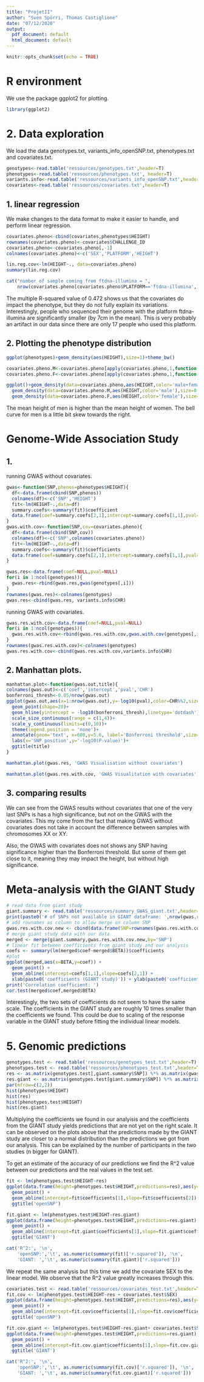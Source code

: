 ```yaml
---
title: "ProjetII"
author: "Sven Spörri, Thomas Castiglione"
date: "07/12/2020"
output:
  pdf_document: default
  html_document: default
---
```


```r
knitr::opts_chunk$set(echo = TRUE)
```

# R environment

We use the package ggplot2 for plotting.

```r
library(ggplot2)
```

# 2. Data exploration

We load the data genotypes.txt, variants_info_openSNP.txt, phenotypes.txt and covariates.txt.

```r
genotypes<-read.table('ressources/genotypes.txt',header=T)
phenotypes<-read.table('ressources/phenotypes.txt', header=T)
variants.info<-read.table('ressources/variants_info_openSNP.txt',header=T)
covariates<-read.table('ressources/covariates.txt',header=T)

```

## 1. linear regression

We make changes to the data format to make it easier to handle, and perform linear regression.
```r
covariates.pheno<-cbind(covariates,phenotypes$HEIGHT)
rownames(covariates.pheno)<-covariates$CHALLENGE_ID
covariates.pheno<-covariates.pheno[,-1]
colnames(covariates.pheno)<-c('SEX','PLATFORM','HEIGHT')

lin.reg.cov<-lm(HEIGHT~., data=covariates.pheno)
summary(lin.reg.cov)

cat("number of sample coming from ftdna-illumina = ",
    nrow(covariates.pheno[covariates.pheno$PLATFORM=='ftdna-illumina',]))
```
The multiple R-squared value of 0.472 shows us that the covariates do impact the phenotype, but they do not fully explain its variations. Interestingly, people who sequenced their genome with the platform ftdna-illumina are significantly smaller (by 7cm in the mean). This is very probably an artifact in our data since there are only 17 people who used this platform.


## 2. Plotting the phenotype distribution
```r
ggplot(phenotypes)+geom_density(aes(HEIGHT),size=1)+theme_bw()
```
```r
covariates.pheno.M<-covariates.pheno[apply(covariates.pheno,1,function(x) x[1]=='M'),]
covariates.pheno.F<-covariates.pheno[apply(covariates.pheno,1,function(x) x[1]=='F'),]

ggplot()+geom_density(data=covariates.pheno,aes(HEIGHT,color='male+female'),size=1.1)+
  geom_density(data=covariates.pheno.M,aes(HEIGHT,color='male'),size=0.8)+
  geom_density(data=covariates.pheno.F,aes(HEIGHT,color='female'),size=0.8)+ theme_bw()

```
The mean height of men is higher than the mean height of women. The bell curve for men is a little bit skew towards the right. 

# Genome-Wide Association Study

## 1. 
running GWAS without covariates.
```r
gwas<-function(SNP,phenos=phenotypes$HEIGHT){
  df<-data.frame(cbind(SNP,phenos))
  colnames(df)<-c('SNP','HEIGHT')
  fit<-lm(HEIGHT~.,data=df)
  summary.coefs<-summary(fit)$coefficient
  data.frame(coef=summary.coefs[2,1],intercept=summary.coefs[1,1],pval=summary.coefs[2,4])
}
gwas.with.cov<-function(SNP,cov=covariates.pheno){
  df<-data.frame(cbind(SNP,cov))
  colnames(df)<-c('SNP',colnames(covariates.pheno))
  fit<-lm(HEIGHT~.,data=df)
  summary.coefs<-summary(fit)$coefficients
  data.frame(coef=summary.coefs[2,1],intercept=summary.coefs[1,1],pval=summary.coefs[2,4])
}
```


```r
gwas.res<-data.frame(coef=NULL,pval=NULL)
for(i in 1:ncol(genotypes)){
  gwas.res<-rbind(gwas.res,gwas(genotypes[,i]))
}
rownames(gwas.res)<-colnames(genotypes)
gwas.res<-cbind(gwas.res, variants.info$CHR)
```

running GWAS with covariates.
```r
gwas.res.with.cov<-data.frame(coef=NULL,pval=NULL)
for(i in 1:ncol(genotypes)){
  gwas.res.with.cov<-rbind(gwas.res.with.cov,gwas.with.cov(genotypes[,i]))
}
rownames(gwas.res.with.cov)<-colnames(genotypes)
gwas.res.with.cov<-cbind(gwas.res.with.cov,variants.info$CHR)
```

## 2. Manhattan plots.
```r
manhattan.plot<-function(gwas.out,title){
colnames(gwas.out)<-c('coef','intercept','pval','CHR')
bonferroni_thresh<-0.05/nrow(gwas.out)
ggplot(gwas.out,aes(x=1:nrow(gwas.out),y=-log10(pval),color=CHR%%2,size=-log10(pval)))+
  geom_point(shape=20)+
  geom_hline(yintercept = -log10(bonferroni_thresh),linetype='dotdash')+
  scale_size_continuous(range = c(1,4))+
  scale_y_continuous(limits=c(0,10))+
  theme(legend.position = 'none')+
  annotate(geom='text', x=600,y=5.6, label='Bonferroni threshold',size=3.5)+
  labs(x='SNP position',y='-log10(P-value)')+
  ggtitle(title)
}
```

```r
manhattan.plot(gwas.res, 'GWAS Visualisation without covariates')
```


```r
manhattan.plot(gwas.res.with.cov, 'GWAS Visualitation with covariates')
```

## 3. comparing results

We can see from the GWAS results without covariates that one of the very last SNPs is has a high significance, but not on the GWAS with the covariates. This my come from the fact that making GWAS without covariates does not take in account the difference between samples with chromosomes XX or XY.

Also, the GWAS with covariates does not shows any SNP having significance higher than the Bonferroni threshold. But some of them get close to it, meaning they may impact the height, but without high significance.

#  Meta-analysis with the GIANT Study


```r
# read data from giant study
giant.summary <- read.table('ressources/summary_GWAS_giant.txt',header=T)
print(paste0('# of SNPs not available in GIANT dataframe: ',nrow(gwas.res.with.cov) - nrow(giant.summary)))
# add rownames as column to allow merge on column SNP
gwas.res.with.cov.new <- cbind(data.frame(SNP=rownames(gwas.res.with.cov)),gwas.res.with.cov)
# merge giant study data with our data
merged <- merge(giant.summary,gwas.res.with.cov.new,by='SNP')
# linear fit between coefficients from giant study and our analysis
coefs <- summary(lm(merged$coef~merged$BETA))$coefficients
#plot
ggplot(merged,aes(x=BETA,y=coef)) +
  geom_point() +
  geom_abline(intercept=coefs[1,1],slope=coefs[2,1]) +
  xlab(paste0('coefficients (GIANT study)')) + ylab(paste0('coefficients (our analysis)'))
print('Correlation coefficient: ')
cor.test(merged$coef,merged$BETA)
```

Interestingly, the two sets of coefficients do not seem to have the same scale. The coefficients in the GIANT study are roughly 10 times smaller than the coefficients we found. This could be due to scaling of the response variable in the GIANT study before fitting the individual linear models.


# 5. Genomic predictions

```r
genotypes.test <- read.table('ressources/genotypes_test.txt',header=T)
phenotypes.test <- read.table('ressources/phenotypes_test.txt',header=T)
res <- as.matrix(genotypes.test[,giant.summary$SNP]) %*% as.matrix(gwas.res.with.cov[giant.summary$SNP,]$coef)
res.giant <- as.matrix(genotypes.test[giant.summary$SNP]) %*% as.matrix(giant.summary$BETA)
par(mfrow=c(2,2))
hist(phenotypes$HEIGHT)
hist(res)
hist(phenotypes.test$HEIGHT)
hist(res.giant)
```

Multiplying the coefficients we found in our analyisis and the coefficients from the GIANT study yields predictions that are not yet on the right scale. It can be observed on the plots above that the predictions made by the GIANT study are closer to a normal distribution than the predictions we got from our analysis. This can be explained by the number of participants in the two studies (n bigger for GIANT).

To get an estimate of the accuracy of our predictions we find the R^2 value between our predictions and the real values in the test set.

```r
fit <- lm(phenotypes.test$HEIGHT~res)
ggplot(data.frame(height=phenotypes.test$HEIGHT,predictions=res),aes(y=height,x=predictions)) +
  geom_point() +
  geom_abline(intercept=fit$coefficients[1],slope=fit$coefficients[2]) +
  ggtitle('openSNP')

fit.giant <- lm(phenotypes.test$HEIGHT~res.giant)
ggplot(data.frame(height=phenotypes.test$HEIGHT,predictions=res.giant),aes(y=height,x=predictions)) +
  geom_point() +
  geom_abline(intercept=fit.giant$coefficients[1],slope=fit.giant$coefficients[2]) +
  ggtitle('GIANT')

cat('R^2:', '\n',
    'openSNP:','\t', as.numeric(summary(fit)['r.squared']), '\n',
    'GIANT: ','\t', as.numeric(summary(fit.giant)['r.squared']))
```

We repeat the same analysis but this time we add the covariate SEX to the linear model. We observe that the R^2 value greatly increases through this.


```r
covariates.test <- read.table('ressources/covariates_test.txt',header=T)
fit.cov <- lm(phenotypes.test$HEIGHT~res + covariates.test$SEX)
ggplot(data.frame(height=phenotypes.test$HEIGHT,predictions=res),aes(y=height,x=predictions)) +
  geom_point() +
  geom_abline(intercept=fit.cov$coefficients[1],slope=fit.cov$coefficients[2]) +
  ggtitle('openSNP')

fit.cov.giant <- lm(phenotypes.test$HEIGHT~res.giant+ covariates.test$SEX)
ggplot(data.frame(height=phenotypes.test$HEIGHT,predictions=res.giant),aes(y=height,x=predictions)) +
  geom_point() +
  geom_abline(intercept=fit.cov.giant$coefficients[1],slope=fit.cov.giant$coefficients[2]) +
  ggtitle('GIANT')

cat('R^2:', '\n',
    'openSNP:','\t', as.numeric(summary(fit.cov)['r.squared']), '\n',
    'GIANT: ','\t', as.numeric(summary(fit.cov.giant)['r.squared']))
```

